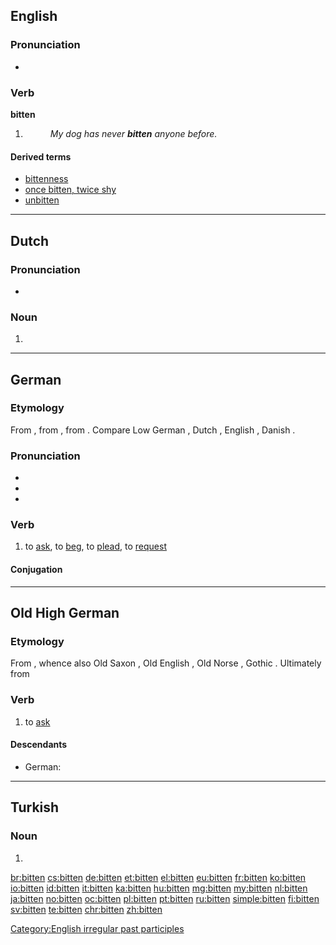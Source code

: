 {{also|Bitten}}
==English==

===Pronunciation===
* {{IPA|/ˈbɪtən/|/ˈbɪtn̩/}}
*: {{rhymes|ɪtən}}

===Verb===
'''bitten'''

# {{past participle of|bite|lang=en}}
#: ''My dog has never '''bitten''' anyone before.''

====Derived terms====
* [[bittenness]]
* [[once bitten, twice shy]]
* [[unbitten]]

[[Category:English irregular past participles]]

----

==Dutch==

===Pronunciation===
* {{audio|Nl-bitten.ogg|Audio|lang=nl}}

===Noun===
{{head|nl}}

# {{nl-noun form of|pl|bit}}

----

==German==

===Etymology===
From {{etyl|goh|de}} {{term|bitten|lang=goh}}, from {{etyl|gem-pro|de}} {{term/t|gem-pro|*bidjaną}}, from {{etyl|ine-pro|de}} {{term/t|ine-pro|*gʷʰedʰ-}}. Compare Low German {{term|bidden|lang=nds}}, Dutch {{term|bidden|lang=nl}}, English {{term|bid|lang=en}}, Danish {{term|bede|lang=da}}.

===Pronunciation===
* {{IPA|/ˈbɪtn̩/|ˈbɪtən|lang=de}}
* {{audio|De-bitten.ogg|audio|lang=de}}
* {{audio|De-at-bitten.ogg|audio (Austria)|lang=de}}

===Verb===
{{de-verb-strong|class=5|bittet|bat|gebeten|past subjunctive=bäte}}

# {{context|transitive|or|intransitive|lang=de}} to [[ask]], to [[beg]], to [[plead]], to [[request]]

====Conjugation====
{{de-conj-strong|bitt|bat|gebeten|h|e||bät|a}}

----

==Old High German==

===Etymology===
From {{etyl|gem-pro|goh}} {{term/t|gem-pro|*bidjaną}}, whence also Old Saxon {{term|biddian|lang=osx}}, Old English {{term|biddan|lang=ang}}, Old Norse {{term|biðja|lang=non}}, Gothic {{term|𐌱𐌹𐌳𐌾𐌰𐌽|tr=bidjan|lang=got}}. Ultimately from {{etyl|ine-pro|goh}} {{term/t|ine-pro|*gʷʰedʰ-}}

===Verb===
{{head|goh|verb}}

# to [[ask]]

====Descendants====
* German: {{l|de|bitten}}

----

==Turkish==

===Noun===
{{head|tr|noun form}}

# {{ablative of|bit|lang=tr}}

[[br:bitten]]
[[cs:bitten]]
[[de:bitten]]
[[et:bitten]]
[[el:bitten]]
[[eu:bitten]]
[[fr:bitten]]
[[ko:bitten]]
[[io:bitten]]
[[id:bitten]]
[[it:bitten]]
[[ka:bitten]]
[[hu:bitten]]
[[mg:bitten]]
[[my:bitten]]
[[nl:bitten]]
[[ja:bitten]]
[[no:bitten]]
[[oc:bitten]]
[[pl:bitten]]
[[pt:bitten]]
[[ru:bitten]]
[[simple:bitten]]
[[fi:bitten]]
[[sv:bitten]]
[[te:bitten]]
[[chr:bitten]]
[[zh:bitten]]
